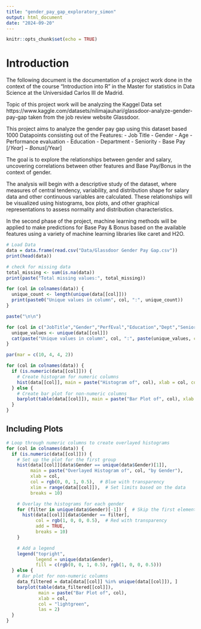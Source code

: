 ```yaml
---
title: "gender_pay_gap_exploratory_simon"
output: html_document
date: "2024-09-20"
---
```


```r
knitr::opts_chunk$set(echo = TRUE)
```

# Introduction

The following document is the documentation of a project work done in the context of the course "Introduction into R" in the Master for statistics in Data Science at the Universidad Carlos III de Madrid.

Topic of this project work will be analyzing the Kaggel Data set https://www.kaggle.com/datasets/nilimajauhari/glassdoor-analyze-gender-pay-gap taken from the job review website Glassdoor. 

This project aims to analyze the gender pay gap using this dataset based 1000 Datapoints consisting out of the Features: 
- Job Title
- Gender
- Age
- Performance evaluation
- Education
- Department
- Seniority
- Base Pay [$/Year]
- Bonus [$/Year]

The goal is to explore the relationships between gender and salary, uncovering correlations between other features and Base Pay/Bonus in the context of gender.

The analysis will begin with a descriptive study of the dataset, where measures of central tendency, variability, and distribution shape for salary data and other continuous variables are calculated. These relationships will be visualized using histograms, box plots, and other graphical representations to assess normality and distribution characteristics.

In the second phase of the project, machine learning methods will be applied to make predictions for Base Pay & Bonus based on the available features using a variety of machine learning libraries like caret and H2O.

```r
# Load Data
data = data.frame(read.csv("Data/Glassdoor Gender Pay Gap.csv"))
print(head(data))

# check for missing data
total_missing <- sum(is.na(data))
print(paste("Total missing values:", total_missing))


```


```r
for (col in colnames(data)) {
  unique_count <- length(unique(data[[col]]))
  print(paste0("Unique values in column", col, ":", unique_count))
}

paste("\n\n")

for (col in c("JobTitle","Gender","PerfEval","Education","Dept","Seniority")) {
  unique_values <- unique(data[[col]])
  cat(paste("Unique values in column", col, ":", paste(unique_values, collapse = ", "), "\n"))
}

```


```r
par(mar = c(10, 4, 4, 2))

for (col in colnames(data)) {
  if (is.numeric(data[[col]])) {
    # Create histogram for numeric columns
    hist(data[[col]], main = paste("Histogram of", col), xlab = col, col = "lightblue")
  } else {
    # Create bar plot for non-numeric columns
    barplot(table(data[[col]]), main = paste("Bar Plot of", col), xlab = col, col = "lightgreen",las=2)
  }
}
```

## Including Plots


```r
# Loop through numeric columns to create overlayed histograms
for (col in colnames(data)) {
  if (is.numeric(data[[col]])) {
    # Set up the plot for the first group
    hist(data[[col]][data$Gender == unique(data$Gender)[1]], 
         main = paste("Overlayed Histogram of", col, "by Gender"),
         xlab = col,
         col = rgb(0, 0, 1, 0.5),  # Blue with transparency
         xlim = range(data[[col]]),  # Set limits based on the data
         breaks = 10)

    # Overlay the histograms for each gender
    for (filter in unique(data$Gender)[-1]) {  # Skip the first element already plotted
      hist(data[[col]][data$Gender == filter], 
           col = rgb(1, 0, 0, 0.5),  # Red with transparency
           add = TRUE, 
           breaks = 10)
    }

    # Add a legend
    legend("topright", 
           legend = unique(data$Gender), 
           fill = c(rgb(0, 0, 1, 0.5), rgb(1, 0, 0, 0.5)))
  } else {
    # Bar plot for non-numeric columns
    data_filtered = data[data[[col]] %in% unique(data[[col]]), ]
    barplot(table(data_filtered[[col]]), 
            main = paste("Bar Plot of", col), 
            xlab = col, 
            col = "lightgreen", 
            las = 2)
  }
}
```


